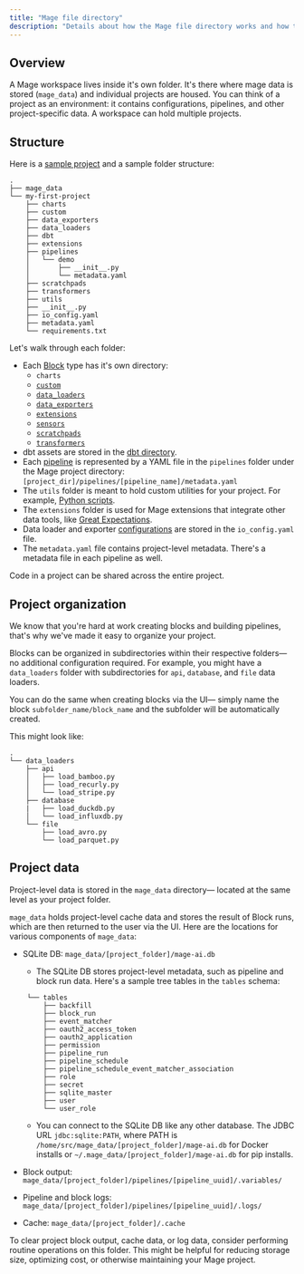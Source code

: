 ```yaml
---
title: "Mage file directory"
description: "Details about how the Mage file directory works and how typical projects are structured."
---
```


## Overview

A Mage workspace lives inside it's own folder. It's there where mage data is stored (`mage_data`) and individual projects are housed. You can think of a project as an environment: it contains configurations, pipelines, and other project-specific data. A workspace can hold multiple projects.

## Structure

Here is a [sample project](https://github.com/mage-ai/demo%5Fetl%5Fpipeline) and a sample folder structure:

```
.
├── mage_data
└── my-first-project
    ├── charts
    ├── custom
    ├── data_exporters
    ├── data_loaders
    ├── dbt
    ├── extensions
    ├── pipelines
    │   └── demo
    │       ├── __init__.py
    │       └── metadata.yaml
    ├── scratchpads
    ├── transformers
    ├── utils
    ├── __init__.py
    ├── io_config.yaml
    ├── metadata.yaml
    └── requirements.txt
```

Let's walk through each folder:

- Each [Block](/design/core-abstractions#block) type has it's own directory:
  - `charts`
  - [`custom`](/guides/blocks/custom-blocks)
  - [`data_loaders`](/design/blocks/data-loader)
  - [`data_exporters`](/design/blocks/data-exporter)
  - [`extensions`](/design/blocks/extension)
  - [`sensors`](/design/blocks/sensor)
  - [`scratchpads`](/design/blocks/scratchpad)
  - [`transformers`](/design/blocks/transformer)
- dbt assets are stored in the [dbt directory](/dbt/overview).
- Each [pipeline](/design/core-abstractions#pipeline) is represented by a YAML file in the `pipelines` folder under the Mage project directory: `[project_dir]/pipelines/[pipeline_name]/metadata.yaml`
- The `utils` folder is meant to hold custom utilities for your project. For example, [Python scripts](/development/dependencies/custom-files).
- The `extensions` folder is used for Mage extensions that integrate other data tools, like [Great Expectations](/development/testing/great-expectations).
- Data loader and exporter [configurations](/guides/io_config) are stored in the `io_config.yaml` file.
- The `metadata.yaml` file contains project-level metadata. There's a metadata file in each pipeline as well.


Code in a project can be shared across the entire project.

## Project organization

We know that you're hard at work creating blocks and building pipelines, that's why we've made it easy to organize your project.

Blocks can be organized in subdirectories within their respective folders— no additional configuration required. For example, you might have a `data_loaders` folder with subdirectories for `api`, `database`, and `file` data loaders.

You can do the same when creating blocks via the UI— simply name the block `subfolder_name/block_name` and the subfolder will be automatically created.

This might look like:

```
.
└── data_loaders
    ├── api
    │   ├── load_bamboo.py
    │   ├── load_recurly.py
    │   └── load_stripe.py
    ├── database
    |   ├── load_duckdb.py
    │   └── load_influxdb.py
    └── file
        ├── load_avro.py
        └── load_parquet.py
```

## Project data

Project-level data is stored in the `mage_data` directory— located at the same level as your project folder.

`mage_data` holds project-level cache data and stores the result of Block runs, which are then returned to the user via the UI. Here are the locations for various components of `mage_data`:

- SQLite DB: `mage_data/[project_folder]/mage-ai.db`
  - The SQLite DB stores project-level metadata, such as pipeline and block run data. Here's a sample tree tables in the `tables` schema:

   ```
    └── tables
        ├── backfill
        ├── block_run
        ├── event_matcher
        ├── oauth2_access_token
        ├── oauth2_application
        ├── permission
        ├── pipeline_run
        ├── pipeline_schedule
        ├── pipeline_schedule_event_matcher_association
        ├── role
        ├── secret
        ├── sqlite_master
        ├── user
        └── user_role
    ```

  - You can connect to the SQLite DB like any other database. The JDBC URL `jdbc:sqlite:PATH`, where PATH is `/home/src/mage_data/[project_folder]/mage-ai.db` for Docker installs or `~/.mage_data/[project_folder]/mage-ai.db` for pip installs.
- Block output: `mage_data/[project_folder]/pipelines/[pipeline_uuid]/.variables/`
- Pipeline and block logs: `mage_data/[project_folder]/pipelines/[pipeline_uuid]/.logs/`
- Cache: `mage_data/[project_folder]/.cache`

To clear project block output, cache data, or log data, consider performing routine operations on this folder. This might be helpful for reducing storage size, optimizing cost, or otherwise maintaining your Mage project.
